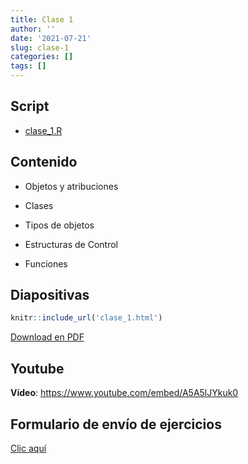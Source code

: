 ```yaml
---
title: Clase 1
author: ''
date: '2021-07-21'
slug: clase-1
categories: []
tags: []
---
```


## Script

- [clase_1.R](clase_1.R)

## Contenido 

- Objetos y atribuciones

- Clases

- Tipos de objetos

- Estructuras de Control

- Funciones

## Diapositivas

```r
knitr::include_url('clase_1.html')
```

[Download en PDF](https://1drv.ms/b/s!AqEf2XJKAY50ku50o1PwUH4qSzUQxQ?e=iPTWvB)

## Youtube

**Vídeo**: [https://www.youtube.com/embed/A5A5lJYkuk0](https://www.youtube.com/embed/A5A5lJYkuk0)

## Formulario de envío de ejercicios

[Clic aquí](https://forms.gle/J4iwNMt9PNSmjxcK8)
